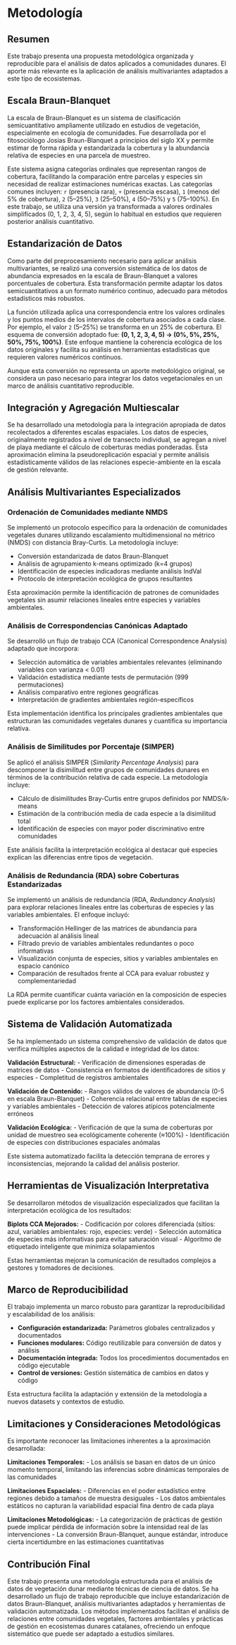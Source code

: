 # Metodología {#sec-contribucion}

## Resumen

Este trabajo presenta una propuesta metodológica organizada y reproducible para el análisis de datos aplicados a comunidades dunares.
El aporte más relevante es la aplicación de análisis multivariantes adaptados a este tipo de ecosistemas.


## Escala Braun-Blanquet

La escala de Braun-Blanquet es un sistema de clasificación semicuantitativo ampliamente utilizado en estudios de vegetación, especialmente en ecología de comunidades. Fue desarrollada por el fitosociólogo Josias Braun-Blanquet a principios del siglo XX y permite estimar de forma rápida y estandarizada la cobertura y la abundancia relativa de especies en una parcela de muestreo.

Este sistema asigna categorías ordinales que representan rangos de cobertura, facilitando la comparación entre parcelas y especies sin necesidad de realizar estimaciones numéricas exactas. Las categorías comunes incluyen: `r` (presencia rara), `+` (presencia escasa), `1` (menos del 5% de cobertura), `2` (5–25%), `3` (25–50%), `4` (50–75%) y `5` (75–100%). En este trabajo, se utiliza una versión ya transformada a valores ordinales simplificados (0, 1, 2, 3, 4, 5), según lo habitual en estudios que requieren posterior análisis cuantitativo.


## Estandarización de Datos

Como parte del preprocesamiento necesario para aplicar análisis multivariantes, se realizó una conversión sistemática de los datos de abundancia expresados en la escala de Braun-Blanquet a valores porcentuales de cobertura. Esta transformación permite adaptar los datos semicuantitativos a un formato numérico continuo, adecuado para métodos estadísticos más robustos.

La función utilizada aplica una correspondencia entre los valores ordinales y los puntos medios de los intervalos de cobertura asociados a cada clase. Por ejemplo, el valor `2` (5–25%) se transforma en un 25% de cobertura. El esquema de conversión adoptado fue:
**(0, 1, 2, 3, 4, 5) → (0%, 5%, 25%, 50%, 75%, 100%)**.
Este enfoque mantiene la coherencia ecológica de los datos originales y facilita su análisis en herramientas estadísticas que requieren valores numéricos continuos.

Aunque esta conversión no representa un aporte metodológico original, se considera un paso necesario para integrar los datos vegetacionales en un marco de análisis cuantitativo reproducible.


## Integración y Agregación Multiescalar

Se ha desarrollado una metodología para la integración apropiada de datos recolectados a diferentes escalas espaciales. Los datos de especies, originalmente registrados a nivel de transecto individual, se agregan a nivel de playa mediante el cálculo de coberturas medias ponderadas. Esta aproximación elimina la pseudoreplicación espacial y permite análisis estadísticamente válidos de las relaciones especie-ambiente en la escala de gestión relevante.

## Análisis Multivariantes Especializados

### Ordenación de Comunidades mediante NMDS

Se implementó un protocolo específico para la ordenación de comunidades vegetales dunares utilizando escalamiento multidimensional no métrico (NMDS) con distancia Bray-Curtis. La metodología incluye:

- Conversión estandarizada de datos Braun-Blanquet
- Análisis de agrupamiento k-means optimizado (k=4 grupos)
- Identificación de especies indicadoras mediante análisis IndVal
- Protocolo de interpretación ecológica de grupos resultantes

Esta aproximación permite la identificación de patrones de comunidades vegetales sin asumir relaciones lineales entre especies y variables ambientales.

### Análisis de Correspondencias Canónicas Adaptado

Se desarrolló un flujo de trabajo CCA (Canonical Correspondence Analysis) adaptado que incorpora:

- Selección automática de variables ambientales relevantes (eliminando variables con varianza < 0.01)
- Validación estadística mediante tests de permutación (999 permutaciones)
- Análisis comparativo entre regiones geográficas
- Interpretación de gradientes ambientales región-específicos

Esta implementación identifica los principales gradientes ambientales que estructuran las comunidades vegetales dunares y cuantifica su importancia relativa.

### Análisis de Similitudes por Porcentaje (SIMPER)

Se aplicó el análisis SIMPER (*Similarity Percentage Analysis*) para descomponer la disimilitud entre grupos de comunidades dunares en términos de la contribución relativa de cada especie. La metodología incluye:

- Cálculo de disimilitudes Bray-Curtis entre grupos definidos por NMDS/k-means
- Estimación de la contribución media de cada especie a la disimilitud total
- Identificación de especies con mayor poder discriminativo entre comunidades

Este análisis facilita la interpretación ecológica al destacar qué especies explican las diferencias entre tipos de vegetación.


### Análisis de Redundancia (RDA) sobre Coberturas Estandarizadas

Se implementó un análisis de redundancia (RDA, *Redundancy Analysis*) para explorar relaciones lineales entre las coberturas de especies y las variables ambientales. El enfoque incluyó:

- Transformación Hellinger de las matrices de abundancia para adecuación al análisis lineal
- Filtrado previo de variables ambientales redundantes o poco informativas
- Visualización conjunta de especies, sitios y variables ambientales en espacio canónico
- Comparación de resultados frente al CCA para evaluar robustez y complementariedad

La RDA permite cuantificar cuánta variación en la composición de especies puede explicarse por los factores ambientales considerados.


## Sistema de Validación Automatizada

Se ha implementado un sistema comprehensivo de validación de datos que verifica múltiples aspectos de la calidad e integridad de los datos:

**Validación Estructural:**
- Verificación de dimensiones esperadas de matrices de datos
- Consistencia en formatos de identificadores de sitios y especies
- Completitud de registros ambientales

**Validación de Contenido:**
- Rangos válidos de valores de abundancia (0-5 en escala Braun-Blanquet)
- Coherencia relacional entre tablas de especies y variables ambientales
- Detección de valores atípicos potencialmente erróneos

**Validación Ecológica:**
- Verificación de que la suma de coberturas por unidad de muestreo sea ecológicamente coherente (≈100%)
- Identificación de especies con distribuciones espaciales anómalas

Este sistema automatizado facilita la detección temprana de errores y inconsistencias, mejorando la calidad del análisis posterior.

## Herramientas de Visualización Interpretativa

Se desarrollaron métodos de visualización especializados que facilitan la interpretación ecológica de los resultados:

**Biplots CCA Mejorados:**
- Codificación por colores diferenciada (sitios: azul, variables ambientales: rojo, especies: verde)
- Selección automática de especies más informativas para evitar saturación visual
- Algoritmo de etiquetado inteligente que minimiza solapamientos


Estas herramientas mejoran la comunicación de resultados complejos a gestores y tomadores de decisiones.

## Marco de Reproducibilidad

El trabajo implementa un marco robusto para garantizar la reproducibilidad y escalabilidad de los análisis:

- **Configuración estandarizada:** Parámetros globales centralizados y documentados
- **Funciones modulares:** Código reutilizable para conversión de datos y análisis
- **Documentación integrada:** Todos los procedimientos documentados en código ejecutable
- **Control de versiones:** Gestión sistemática de cambios en datos y código

Esta estructura facilita la adaptación y extensión de la metodología a nuevos datasets y contextos de estudio.

## Limitaciones y Consideraciones Metodológicas

Es importante reconocer las limitaciones inherentes a la aproximación desarrollada:

**Limitaciones Temporales:**
- Los análisis se basan en datos de un único momento temporal, limitando las inferencias sobre dinámicas temporales de las comunidades

**Limitaciones Espaciales:**
- Diferencias en el poder estadístico entre regiones debido a tamaños de muestra desiguales
- Los datos ambientales estáticos no capturan la variabilidad espacial fina dentro de cada playa

**Limitaciones Metodológicas:**
- La categorización de prácticas de gestión puede implicar pérdida de información sobre la intensidad real de las intervenciones
- La conversión Braun-Blanquet, aunque estándar, introduce cierta incertidumbre en las estimaciones cuantitativas



## Contribución Final

Este trabajo presenta una metodología estructurada para el análisis de datos de vegetación dunar mediante técnicas de ciencia de datos. Se ha desarrollado un flujo de trabajo reproducible que incluye estandarización de datos Braun-Blanquet, análisis multivariantes adaptados y herramientas de validación automatizada. Los métodos implementados facilitan el análisis de relaciones entre comunidades vegetales, factores ambientales y prácticas de gestión en ecosistemas dunares catalanes, ofreciendo un enfoque sistemático que puede ser adaptado a estudios similares.
